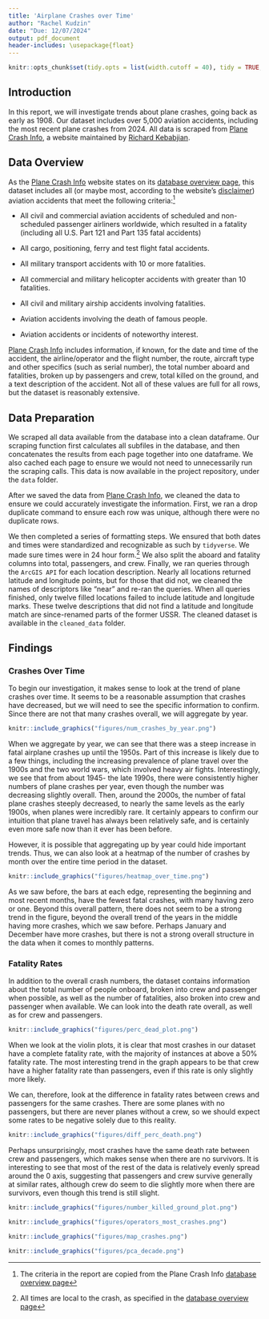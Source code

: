 ---
title: 'Airplane Crashes over Time'
author: "Rachel Kudzin"
date: "Due: 12/07/2024"
output: pdf_document
header-includes: \usepackage{float}
---

```{r include=FALSE}
knitr::opts_chunk$set(tidy.opts = list(width.cutoff = 40), tidy = TRUE, warning = FALSE, message = FALSE)
```

## Introduction

In this report, we will investigate trends about plane crashes, going back as early as 1908. Our dataset includes over 5,000 aviation accidents, including the most recent plane crashes from 2024. All data is scraped from [Plane Crash Info](https://www.planecrashinfo.com/), a website maintained by [Richard Kebabjian](mailto:kebab@planecrashinfo.com).

## Data Overview

As the [Plane Crash Info](https://www.planecrashinfo.com/) website states on its [database overview page](https://www.planecrashinfo.com/database.htm), this dataset includes all (or maybe most, according to the website's [disclaimer](https://www.planecrashinfo.com/disclaim.htm)) aviation accidents that meet the following criteria:^[The criteria in the report are copied from the Plane Crash Info [database overview page](https://www.planecrashinfo.com/database.htm)]

- All civil and commercial aviation accidents of scheduled and non-scheduled passenger airliners worldwide, which resulted in a fatality (including all U.S. Part 121 and Part 135 fatal accidents)

- All cargo, positioning, ferry and test flight fatal accidents.

- All military transport accidents with 10 or more fatalities.

- All commercial and military helicopter accidents with greater than 10 fatalities.

- All civil and military airship accidents involving fatalities.

- Aviation accidents involving the death of famous people.

- Aviation accidents or incidents of noteworthy interest.

[Plane Crash Info](https://www.planecrashinfo.com/) includes information, if known, for the date and time of the accident, the airline/operator and the flight number, the route, aircraft type and other specifics (such as serial number), the total number aboard and fatalities, broken up by passengers and crew, total killed on the ground, and a text description of the accident. Not all of these values are full for all rows, but the dataset is reasonably extensive.

## Data Preparation

We scraped all data available from the database into a clean dataframe. Our scraping function first calculates all subfiles in the database, and then concatenates the results from each page together into one dataframe. We also cached each page to ensure we would not need to unnecessarily run the scraping calls. This data is now available in the project repository, under the `data` folder.

After we saved the data from [Plane Crash Info](https://www.planecrashinfo.com/), we cleaned the data to ensure we could accurately investigate the information. First, we ran a drop duplicate command to ensure each row was unique, although there were no duplicate rows.

We then completed a series of formatting steps. We ensured that both dates and times were standardized and recognizable as such by `tidyverse`. We made sure times were in 24 hour form.^[All times are local to the crash, as specified in the [database overview page](https://www.planecrashinfo.com/database.htm)] We also split the aboard and fatality columns into total, passengers, and crew. Finally, we ran queries through the `ArcGIS API` for each location description. Nearly all locations returned latitude and longitude points, but for those that did not, we cleaned the names of descriptors like "near" and re-ran the queries. When all queries finished, only twelve filled locations failed to include latitude and longitude marks. These twelve descriptions that did not find a latitude and longitude match are since-renamed parts of the former USSR. The cleaned dataset is available in the `cleaned_data` folder.

## Findings

### Crashes Over Time

To begin our investigation, it makes sense to look at the trend of plane crashes over time. It seems to be a reasonable assumption that crashes have decreased, but we will need to see the specific information to confirm. Since there are not that many crashes overall, we will aggregate by year.

```{r, echo=FALSE, fig.cap="Number of Fatal Plane Crashes by Year", out.width = '100%', fig.pos="H"}
knitr::include_graphics("figures/num_crashes_by_year.png")
```


When we aggregate by year, we can see that there was a steep increase in fatal airplane crashes up until the 1950s. Part of this increase is likely due to a few things, including the increasing prevalence of plane travel over the 1900s and the two world wars, which involved heavy air fights. Interestingly, we see that from about 1945- the late 1990s, there were consistently higher numbers of plane crashes per year, even though the number was decreasing slightly overall. Then, around the 2000s, the number of fatal plane crashes steeply decreased, to nearly the same levels as the early 1900s, when planes were incredibly rare. It certainly appears to confirm our intuition that plane travel has always been relatively safe, and is certainly even more safe now than it ever has been before.

However, it is possible that aggregating up by year could hide important trends. Thus, we can also look at a heatmap of the number of crashes by month over the entire time period in the dataset.

```{r, echo=FALSE, fig.cap="Fatal Plane Crashes By Month, Over Time", out.width = '100%', fig.pos="H"}
knitr::include_graphics("figures/heatmap_over_time.png")
```

As we saw before, the bars at each edge, representing the beginning and most recent months, have the fewest fatal crashes, with many having zero or one. Beyond this overall pattern, there does not seem to be a strong trend in the figure, beyond the overall trend of the years in the middle having more crashes, which we saw before. Perhaps January and December have more crashes, but there is not a strong overall structure in the data when it comes to monthly patterns.

### Fatality Rates

In addition to the overall crash numbers, the dataset contains information about the total number of people onboard, broken into crew and passenger when possible, as well as the number of fatalities, also broken into crew and passenger when available. We can look into the death rate overall, as well as for crew and passengers.

```{r, echo=FALSE, fig.cap="Violin Plots for Percentage of Fatalities by Crew and Passenger", out.width = '100%', fig.pos="H"}
knitr::include_graphics("figures/perc_dead_plot.png")
```

When we look at the violin plots, it is clear that most crashes in our dataset have a complete fatality rate, with the majority of instances at above a 50% fatality rate. The most interesting trend in the graph appears to be that crew have a higher fatality rate than passengers, even if this rate is only slightly more likely. 

We can, therefore, look at the difference in fatality rates between crews and passengers for the same crashes. There are some planes with no passengers, but there are never planes without a crew, so we should expect some rates to be negative solely due to this reality. 

```{r, echo=FALSE, fig.cap="Difference in the Percentage of Passenger and Crew Deaths", out.width = '100%', fig.pos="H"}
knitr::include_graphics("figures/diff_perc_death.png")
```

Perhaps unsurprisingly, most crashes have the same death rate between crew and passengers, which makes sense when there are no survivors. It is interesting to see that most of the rest of the data is relatively evenly spread around the 0 axis, suggesting that passengers and crew survive generally at similar rates, although crew do seem to die slightly more when there are survivors, even though this trend is still slight.

```{r, echo=FALSE, fig.cap="Number Killed on the Ground over Time", out.width = '100%', fig.pos="H"}
knitr::include_graphics("figures/number_killed_ground_plot.png")
```

```{r, echo=FALSE, fig.cap="Airplane Operator with Most Accidents by Decade", out.width = '100%', fig.pos="H"}
knitr::include_graphics("figures/operators_most_crashes.png")
```

```{r, echo=FALSE, fig.cap="Locations of Airline Crashes", out.width = '100%', fig.pos="H"}
knitr::include_graphics("figures/map_crashes.png")
```

```{r, echo=FALSE, fig.cap="First Two Principle Components for Plane Crash Descriptions", out.width = '100%', fig.pos="H"}
knitr::include_graphics("figures/pca_decade.png")
```
